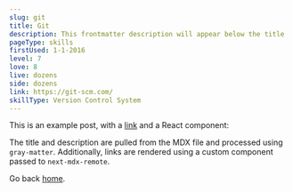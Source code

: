 ```yaml
---
slug: git
title: Git
description: This frontmatter description will appear below the title
pageType: skills
firstUsed: 1-1-2016
level: 7
love: 8
live: dozens
side: dozens
link: https://git-scm.com/
skillType: Version Control System
---
```


This is an example post, with a [link](https://nextjs.org) and a React component:

The title and description are pulled from the MDX file and processed using `gray-matter`. Additionally, links are rendered using a custom component passed to `next-mdx-remote`.

Go back [home](/).
